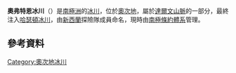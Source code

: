 {{coord|79|54|S|157|15|E|display=title}}

'''奧弗特恩冰川'''（{{lang-en|Overturn Glacier}}）是[[南極洲|南極洲]]的[[冰川|冰川]]，位於[[奧次地|奧次地]]，屬於[[達爾文山脈_(南極洲)|達爾文山脈]]的一部分，最終注入[[哈瑟頓冰川|哈瑟頓冰川]]，由[[新西蘭|新西蘭]]探險隊成員命名，現時由[[南極條約體系|南極條約體系]]管理。

==參考資料==
{{usgs-gazetteer}}

{{DEFAULTSORT:Overturn Glacier}}
[[Category:奧次地冰川|Category:奧次地冰川]]


{{OatesLand-geo-stub}}